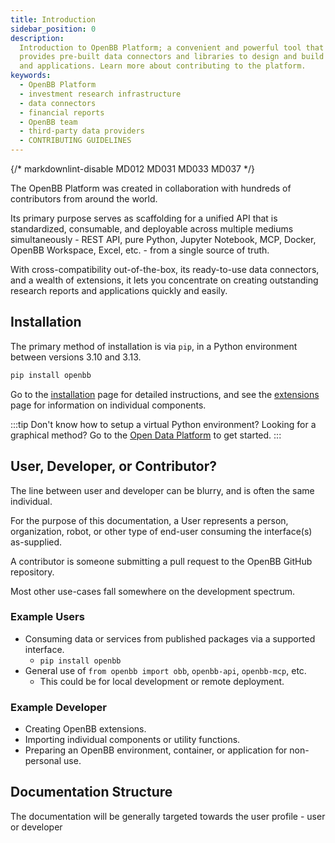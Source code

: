 ```yaml
---
title: Introduction
sidebar_position: 0
description:
  Introduction to OpenBB Platform; a convenient and powerful tool that
  provides pre-built data connectors and libraries to design and build financial reports
  and applications. Learn more about contributing to the platform.
keywords:
  - OpenBB Platform
  - investment research infrastructure
  - data connectors
  - financial reports
  - OpenBB team
  - third-party data providers
  - CONTRIBUTING GUIDELINES
---
```


{/* markdownlint-disable MD012 MD031 MD033 MD037 */}


<HeadTitle title="OpenBB Docs" />

The OpenBB Platform was created in collaboration with hundreds of contributors from around the world.

Its primary purpose serves as scaffolding for a unified API that is standardized, consumable, and deployable across multiple mediums simultaneously - REST API, pure Python, Jupyter Notebook, MCP, Docker, OpenBB Workspace, Excel, etc. - from a single source of truth.

With cross-compatibility out-of-the-box, its ready-to-use data connectors, and a wealth of extensions, it lets you concentrate on creating outstanding research reports and applications quickly and easily.

## Installation

The primary method of installation is via `pip`, in a Python environment between versions 3.10 and 3.13.

```sh
pip install openbb
```

Go to the [installation](/platform/installation) page for detailed instructions, and see the [extensions](/platform/extensions) page for information on individual components.

:::tip Don't know how to setup a virtual Python environment? Looking for a graphical method?
Go to the [Open Data Platform](/odp#installation) to get started.
:::

## User, Developer, or Contributor?

The line between user and developer can be blurry, and is often the same individual.

For the purpose of this documentation, a User represents a person, organization, robot,
or other type of end-user consuming the interface(s) as-supplied.

A contributor is someone submitting a pull request to the OpenBB GitHub repository.

Most other use-cases fall somewhere on the development spectrum.

### Example Users

- Consuming data or services from published packages via a supported interface.
  - `pip install openbb`
- General use of `from openbb import obb`, `openbb-api`, `openbb-mcp`, etc.
  - This could be for local development or remote deployment.

### Example Developer

- Creating OpenBB extensions.
- Importing individual components or utility functions. 
- Preparing an OpenBB environment, container, or application for non-personal use.

## Documentation Structure

The documentation will be generally targeted towards the user profile - user or developer

<ul className="grid grid-cols-1 gap-2 -ml-6">
  <NewReferenceCard
    title="Installation"
    description="Instructions for installation."
    url="platform/installation"
  />
  <NewReferenceCard
    title="Quickstart in Python"
    description="Short goal-oriented example to help users get going with OpenBB Platform in Python."
    url="platform/usage/quickstart_python"
  />
  <NewReferenceCard
    title="Integrate with Workspace"
    description="A short guide to help users integrate OpenBB Platform data with OpenBB Workspace."
    url="platform/usage/quickstart_workspace"
  />
  <NewReferenceCard
    title="Developer Guides"
    description="In-depth explanatory articles to help developing with the OpenBB Platform."
    url="platform/developer_guide/architecture_overview"
  />
  <NewReferenceCard
    title="Command Reference"
    description="Provides detailed information about the command structure, parameters, outputs, examples, and more for the OpenBB Platform endpoints."
    url="/platform/reference"
  />
  <NewReferenceCard
    title="Data Model Reference"
    description="Provides detailed information about the standard data models used in the OpenBB Platform."
    url="/platform/data_models"
  />
  <NewReferenceCard
    title="FAQs"
    description="Provides answers to frequently asked questions."
    url="/platform/faqs/errors"
  />
  <NewReferenceCard
    title="Licensing"
    description="Provides information about the licensing of the OpenBB Platform."
    url="/platform/faqs/license"
  />
</ul>
